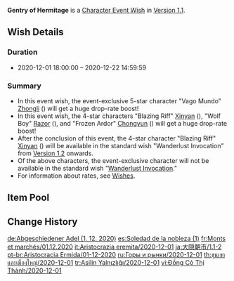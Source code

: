 {{Wish
|name              = Gentry of Hermitage 2020-12-01
|image             = Gentry of Hermitage 2020-12-01.png
|type              = Character Event
|duration          = event
|time_start        = 2020-12-01 18:00:00
|time_end          = 2020-12-22 14:59:59
|link              = https://genshin.hoyoverse.com/en/news/detail/6998
|preceding         = Farewell of Snezhnaya/2020-11-11
|succeeding        = Secretum Secretorum/2020-12-23
|alongside         = Epitome Invocation/2020-12-01
|next              = Gentry of Hermitage/2021-04-28
}}
'''Gentry of Hermitage''' is a [[Character Event Wish]] in [[Version 1.1]].

==Wish Details==
===Duration===
* 2020-12-01 18:00:00 &ndash; 2020-12-22 14:59:59

===Summary===
* In this event wish, the event-exclusive 5-star character "Vago Mundo" [[Zhongli]] ({{Geo}}) will get a huge drop-rate boost!
* In this event wish, the 4-star characters "Blazing Riff" [[Xinyan]] ({{Pyro}}), "Wolf Boy" [[Razor]] ({{Electro}}), and "Frozen Ardor" [[Chongyun]] ({{Cryo}}) will get a huge drop-rate boost!
* After the conclusion of this event, the 4-star character "Blazing Riff" [[Xinyan]] ({{Pyro}}) will be available in the standard wish "Wanderlust Invocation" from [[Version 1.2]] onwards.
* Of the above characters, the event-exclusive character will not be available in the standard wish "[[Wanderlust Invocation]]."
* For information about rates, see [[Wish]]es.

==Item Pool==
{{Wish Pool
|character_5_F = Zhongli
|character_4_F = Xinyan; Razor; Chongyun
|character_5   = Diluc; Jean; Keqing; Mona; Qiqi
|character_4   = Barbara; Beidou; Bennett; Fischl; Ningguang; Noelle; Sucrose; Xiangling; Xingqiu
|weapon_4      = Dragon's Bane; Eye of Perception; Favonius Codex; Favonius Greatsword; Favonius Lance; Favonius Sword; Favonius Warbow; Lion's Roar; Rainslasher; Rust; Sacrificial Bow; Sacrificial Fragments; Sacrificial Greatsword; Sacrificial Sword; The Bell; The Flute; The Stringless; The Widsith
|weapon_3      = Black Tassel; Bloodtainted Greatsword; Cool Steel; Debate Club; Emerald Orb; Ferrous Shadow; Harbinger of Dawn; Magic Guide; Raven Bow; Sharpshooter's Oath; Skyrider Sword; Slingshot; Thrilling Tales of Dragon Slayers
}}

==Change History==
{{Change History|1.1}}
<!--
==References==
{{Reflist}}-->

[[de:Abgeschiedener Adel (1. 12. 2020)]]
[[es:Soledad de la nobleza (1)]]
[[fr:Monts et marchés/01.12.2020]]
[[it:Aristocrazia eremita/2020-12-01]]
[[ja:大隠朝市/1.1-2]]
[[pt-br:Aristocracia Ermida/01-12-2020]]
[[ru:Горы и рынки/2020-12-01]]
[[th:ขุนเขาและเมืองใหญ่/2020-12-01]]
[[tr:Asilin Yalnızlığı/2020-12-01]]
[[vi:Đồng Cỏ Thị Thành/2020-12-01]]